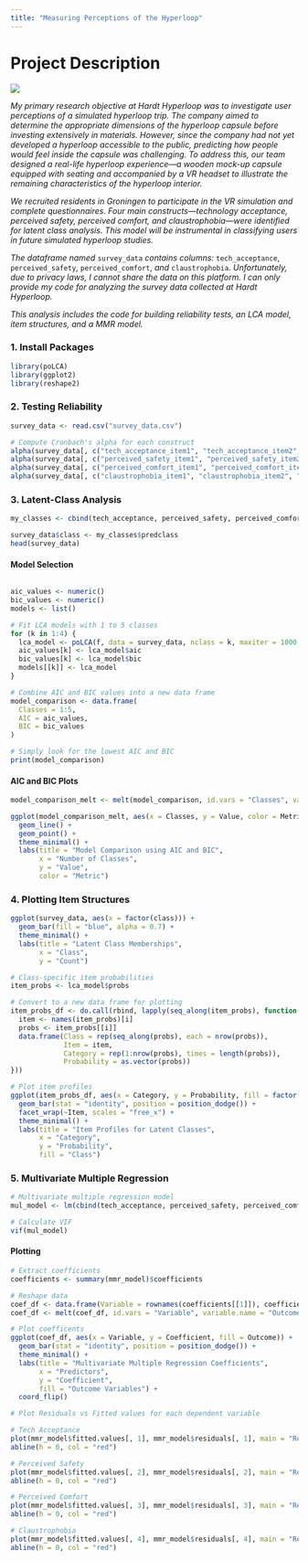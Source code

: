 ```yaml
---
title: "Measuring Perceptions of the Hyperloop"
---
```


# Project Description

![](images/Mock-up1-e1667564800949-edited-1.jpg)

*My primary research objective at Hardt Hyperloop was to investigate user perceptions of a simulated hyperloop trip. The company aimed to determine the appropriate dimensions of the hyperloop capsule before investing extensively in materials. However, since the company had not yet developed a hyperloop accessible to the public, predicting how people would feel inside the capsule was challenging. To address this, our team designed a real-life hyperloop experience---a wooden mock-up capsule equipped with seating and accompanied by a VR headset to illustrate the remaining characteristics of the hyperloop interior.*

*We recruited residents in Groningen to participate in the VR simulation and complete questionnaires. Four main constructs---technology acceptance, perceived safety, perceived comfort, and claustrophobia---were identified for latent class analysis. This model will be instrumental in classifying users in future simulated hyperloop studies.*

*The dataframe named* `survey_data` *contains columns:* `tech_acceptance`, `perceived_safety`, `perceived_comfort`, *and* `claustrophobia`. *Unfortunately, due to privacy laws, I cannot share the data on this platform. I can only provide my code for analyzing the survey data collected at Hardt Hyperloop.*

*This analysis includes the code for building reliability tests, an LCA model, item structures, and a MMR model.*

### 1. Install Packages

``` r
library(poLCA)
library(ggplot2)
library(reshape2)
```

### 2. Testing Reliability

``` r
survey_data <- read.csv("survey_data.csv")

# Compute Cronbach's alpha for each construct
alpha(survey_data[, c("tech_acceptance_item1", "tech_acceptance_item2", "tech_acceptance_item3", "tech_acceptance_item4", "tech_acceptance_item5", "tech_acceptance_item6", "tech_acceptance_item7", "tech_acceptance_item8", "tech_acceptance_item9", "tech_acceptance_item10")], check.keys=TRUE)
alpha(survey_data[, c("perceived_safety_item1", "perceived_safety_item2", "perceived_safety_item3", "perceived_safety_item4", "perceived_safety_item5")], check.keys=TRUE)
alpha(survey_data[, c("perceived_comfort_item1", "perceived_comfort_item2", "perceived_comfort_item3", "perceived_comfort_item4", "perceived_comfort_item5")], check.keys=TRUE)
alpha(survey_data[, c("claustrophobia_item1", "claustrophobia_item2", "claustrophobia_item3", "claustrophobia_item4")], check.keys=TRUE)
```

### 3. Latent-Class Analysis

``` r
my_classes <- cbind(tech_acceptance, perceived_safety, perceived_comfort, claustrophobia) ~ 1

survey_data$class <- my_classes$predclass
head(survey_data)
```

#### Model Selection

``` r

aic_values <- numeric()
bic_values <- numeric()
models <- list()

# Fit LCA models with 1 to 5 classes
for (k in 1:4) {
  lca_model <- poLCA(f, data = survey_data, nclass = k, maxiter = 1000, verbose = FALSE)
  aic_values[k] <- lca_model$aic
  bic_values[k] <- lca_model$bic
  models[[k]] <- lca_model
}

# Combine AIC and BIC values into a new data frame
model_comparison <- data.frame(
  Classes = 1:5,
  AIC = aic_values,
  BIC = bic_values
)

# Simply look for the lowest AIC and BIC
print(model_comparison)
```

#### AIC and BIC Plots

``` r
model_comparison_melt <- melt(model_comparison, id.vars = "Classes", variable.name = "Metric", value.name = "Value")

ggplot(model_comparison_melt, aes(x = Classes, y = Value, color = Metric)) +
  geom_line() +
  geom_point() +
  theme_minimal() +
  labs(title = "Model Comparison using AIC and BIC",
       x = "Number of Classes",
       y = "Value",
       color = "Metric")
```

### 4. Plotting Item Structures

``` r
ggplot(survey_data, aes(x = factor(class))) +
  geom_bar(fill = "blue", alpha = 0.7) +
  theme_minimal() +
  labs(title = "Latent Class Memberships",
       x = "Class",
       y = "Count")

# Class-specific item probabilities
item_probs <- lca_model$probs

# Convert to a new data frame for plotting
item_probs_df <- do.call(rbind, lapply(seq_along(item_probs), function(i) {
  item <- names(item_probs)[i]
  probs <- item_probs[[i]]
  data.frame(Class = rep(seq_along(probs), each = nrow(probs)),
             Item = item,
             Category = rep(1:nrow(probs), times = length(probs)),
             Probability = as.vector(probs))
}))

# Plot item profiles
ggplot(item_probs_df, aes(x = Category, y = Probability, fill = factor(Class))) +
  geom_bar(stat = "identity", position = position_dodge()) +
  facet_wrap(~Item, scales = "free_x") +
  theme_minimal() +
  labs(title = "Item Profiles for Latent Classes",
       x = "Category",
       y = "Probability",
       fill = "Class")
```

### 5. Multivariate Multiple Regression

``` r
# Multivariate multiple regression model
mul_model <- lm(cbind(tech_acceptance, perceived_safety, perceived_comfort, claustrophobia) ~ age + gender, data = survey_data)

# Calculate VIF
vif(mul_model)
```

#### Plotting

``` r
# Extract coefficients
coefficients <- summary(mmr_model)$coefficients

# Reshape data
coef_df <- data.frame(Variable = rownames(coefficients[[1]]), coefficients)
coef_df <- melt(coef_df, id.vars = "Variable", variable.name = "Outcome", value.name = "Coefficient")

# Plot coefficents
ggplot(coef_df, aes(x = Variable, y = Coefficient, fill = Outcome)) +
  geom_bar(stat = "identity", position = position_dodge()) +
  theme_minimal() +
  labs(title = "Multivariate Multiple Regression Coefficients",
       x = "Predictors",
       y = "Coefficient",
       fill = "Outcome Variables") +
  coord_flip()

# Plot Residuals vs Fitted values for each dependent variable

# Tech Acceptance
plot(mmr_model$fitted.values[, 1], mmr_model$residuals[, 1], main = "Residuals vs Fitted (Tech Acceptance)", xlab = "Fitted Values", ylab = "Residuals")
abline(h = 0, col = "red")

# Perceived Safety
plot(mmr_model$fitted.values[, 2], mmr_model$residuals[, 2], main = "Residuals vs Fitted (Perceived Safety)", xlab = "Fitted Values", ylab = "Residuals")
abline(h = 0, col = "red")

# Perceived Comfort
plot(mmr_model$fitted.values[, 3], mmr_model$residuals[, 3], main = "Residuals vs Fitted (Perceived Comfort)", xlab = "Fitted Values", ylab = "Residuals")
abline(h = 0, col = "red")

# Claustrophobia
plot(mmr_model$fitted.values[, 4], mmr_model$residuals[, 4], main = "Residuals vs Fitted (Claustrophobia)", xlab = "Fitted Values", ylab = "Residuals")
abline(h = 0, col = "red")
```

